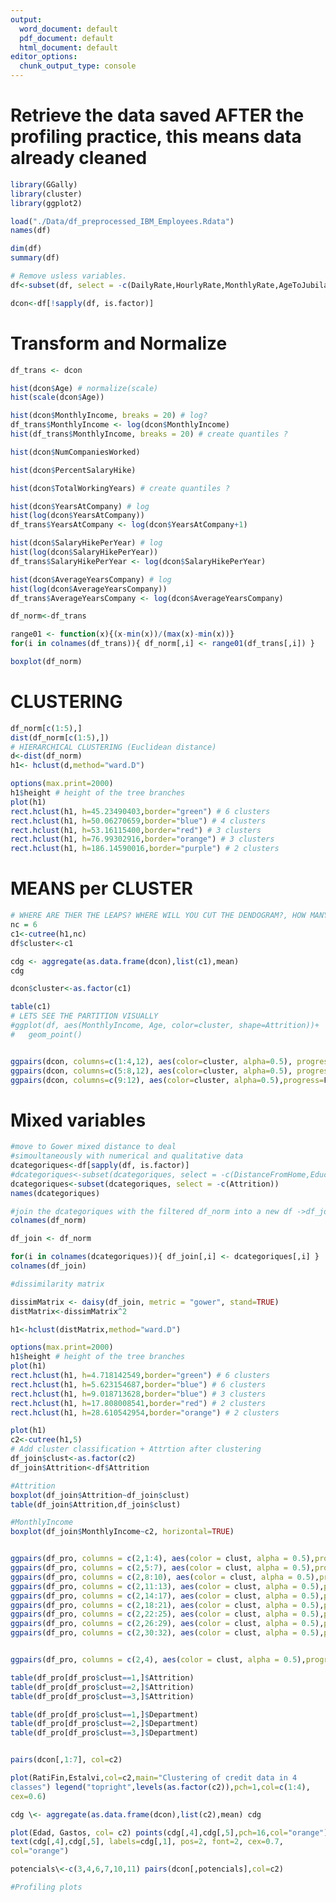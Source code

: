 ```yaml
---
output:
  word_document: default
  pdf_document: default
  html_document: default
editor_options:
  chunk_output_type: console
---
```


# Retrieve the data saved AFTER the profiling practice, this means data already cleaned

```r

library(GGally)
library(cluster)
library(ggplot2)

load("./Data/df_preprocessed_IBM_Employees.Rdata") 
names(df) 

dim(df)
summary(df)

# Remove usless variables.
df<-subset(df, select = -c(DailyRate,HourlyRate,MonthlyRate,AgeToJubilation,TrainingTimesLastYear,DistanceFromHome))

dcon<-df[!sapply(df, is.factor)]

```

# Transform and Normalize

```r

df_trans <- dcon

hist(dcon$Age) # normalize(scale)
hist(scale(dcon$Age))

hist(dcon$MonthlyIncome, breaks = 20) # log?
df_trans$MonthlyIncome <- log(dcon$MonthlyIncome)
hist(df_trans$MonthlyIncome, breaks = 20) # create quantiles ?

hist(dcon$NumCompaniesWorked) 

hist(dcon$PercentSalaryHike) 

hist(dcon$TotalWorkingYears) # create quantiles ? 

hist(dcon$YearsAtCompany) # log 
hist(log(dcon$YearsAtCompany))
df_trans$YearsAtCompany <- log(dcon$YearsAtCompany+1)

hist(dcon$SalaryHikePerYear) # log 
hist(log(dcon$SalaryHikePerYear))
df_trans$SalaryHikePerYear <- log(dcon$SalaryHikePerYear)

hist(dcon$AverageYearsCompany) # log 
hist(log(dcon$AverageYearsCompany))
df_trans$AverageYearsCompany <- log(dcon$AverageYearsCompany)

df_norm<-df_trans

range01 <- function(x){(x-min(x))/(max(x)-min(x))}
for(i in colnames(df_trans)){ df_norm[,i] <- range01(df_trans[,i]) }

boxplot(df_norm)

```

# CLUSTERING

```r

df_norm[c(1:5),]
dist(df_norm[c(1:5),])
# HIERARCHICAL CLUSTERING (Euclidean distance)
d<-dist(df_norm) 
h1<- hclust(d,method="ward.D")

options(max.print=2000)
h1$height # height of the tree branches
plot(h1)
rect.hclust(h1, h=45.23490403,border="green") # 6 clusters
rect.hclust(h1, h=50.06270659,border="blue") # 4 clusters
rect.hclust(h1, h=53.16115400,border="red") # 3 clusters
rect.hclust(h1, h=76.99302916,border="orange") # 3 clusters
rect.hclust(h1, h=186.14590016,border="purple") # 2 clusters


```

# MEANS per CLUSTER

```r
# WHERE ARE THER THE LEAPS? WHERE WILL YOU CUT THE DENDOGRAM?, HOW MANY CLASSES WILL YOU OBTAIN?
nc = 6
c1<-cutree(h1,nc)
df$cluster<-c1

cdg <- aggregate(as.data.frame(dcon),list(c1),mean) 
cdg

dcon$cluster<-as.factor(c1)

table(c1) 
# LETS SEE THE PARTITION VISUALLY
#ggplot(df, aes(MonthlyIncome, Age, color=cluster, shape=Attrition))+
#   geom_point()


ggpairs(dcon, columns=c(1:4,12), aes(color=cluster, alpha=0.5), progress=F)
ggpairs(dcon, columns=c(5:8,12), aes(color=cluster, alpha=0.5), progress=F)
ggpairs(dcon, columns=c(9:12), aes(color=cluster, alpha=0.5),progress=F)


```

# Mixed variables

```r
#move to Gower mixed distance to deal 
#simoultaneously with numerical and qualitative data
dcategoriques<-df[sapply(df, is.factor)]
#dcategoriques<-subset(dcategoriques, select = -c(DistanceFromHome,Education, EducationField, JobLevel, JobRole))
dcategoriques<-subset(dcategoriques, select = -c(Attrition))
names(dcategoriques)

#join the dcategoriques with the filtered df_norm into a new df ->df_join
colnames(df_norm)

df_join <- df_norm

for(i in colnames(dcategoriques)){ df_join[,i] <- dcategoriques[,i] }
colnames(df_join)

#dissimilarity matrix

dissimMatrix <- daisy(df_join, metric = "gower", stand=TRUE)
distMatrix<-dissimMatrix^2

h1<-hclust(distMatrix,method="ward.D")

options(max.print=2000)
h1$height # height of the tree branches
plot(h1)
rect.hclust(h1, h=4.718142549,border="green") # 6 clusters
rect.hclust(h1, h=5.623154687,border="blue") # 6 clusters
rect.hclust(h1, h=9.018713628,border="blue") # 3 clusters
rect.hclust(h1, h=17.808008541,border="red") # 2 clusters
rect.hclust(h1, h=28.610542954,border="orange") # 2 clusters

plot(h1) 
c2<-cutree(h1,5)
# Add cluster classification + Attrtion after clustering
df_join$clust<-as.factor(c2)
df_join$Attrition<-df$Attrition

#Attrition
boxplot(df_join$Attrition~df_join$clust)
table(df_join$Attrition,df_join$clust)

#MonthlyIncome 
boxplot(df_join$MonthlyIncome~c2, horizontal=TRUE)


ggpairs(df_pro, columns = c(2,1:4), aes(color = clust, alpha = 0.5),progress = FALSE)
ggpairs(df_pro, columns = c(2,5:7), aes(color = clust, alpha = 0.5),progress = FALSE)
ggpairs(df_pro, columns = c(2,8:10), aes(color = clust, alpha = 0.5),progress = FALSE)
ggpairs(df_pro, columns = c(2,11:13), aes(color = clust, alpha = 0.5),progress = FALSE)
ggpairs(df_pro, columns = c(2,14:17), aes(color = clust, alpha = 0.5),progress = FALSE)
ggpairs(df_pro, columns = c(2,18:21), aes(color = clust, alpha = 0.5),progress = FALSE)
ggpairs(df_pro, columns = c(2,22:25), aes(color = clust, alpha = 0.5),progress = FALSE)
ggpairs(df_pro, columns = c(2,26:29), aes(color = clust, alpha = 0.5),progress = FALSE)
ggpairs(df_pro, columns = c(2,30:32), aes(color = clust, alpha = 0.5),progress = FALSE)


ggpairs(df_pro, columns = c(2,4), aes(color = clust, alpha = 0.5),progress = FALSE)

table(df_pro[df_pro$clust==1,]$Attrition)
table(df_pro[df_pro$clust==2,]$Attrition)
table(df_pro[df_pro$clust==3,]$Attrition)

table(df_pro[df_pro$clust==1,]$Department)
table(df_pro[df_pro$clust==2,]$Department)
table(df_pro[df_pro$clust==3,]$Department)


pairs(dcon[,1:7], col=c2)

plot(RatiFin,Estalvi,col=c2,main="Clustering of credit data in 4
classes") legend("topright",levels(as.factor(c2)),pch=1,col=c(1:4),
cex=0.6)

cdg \<- aggregate(as.data.frame(dcon),list(c2),mean) cdg

plot(Edad, Gastos, col= c2) points(cdg[,4],cdg[,5],pch=16,col="orange")
text(cdg[,4],cdg[,5], labels=cdg[,1], pos=2, font=2, cex=0.7,
col="orange")

potencials\<-c(3,4,6,7,10,11) pairs(dcon[,potencials],col=c2)

#Profiling plots
```
